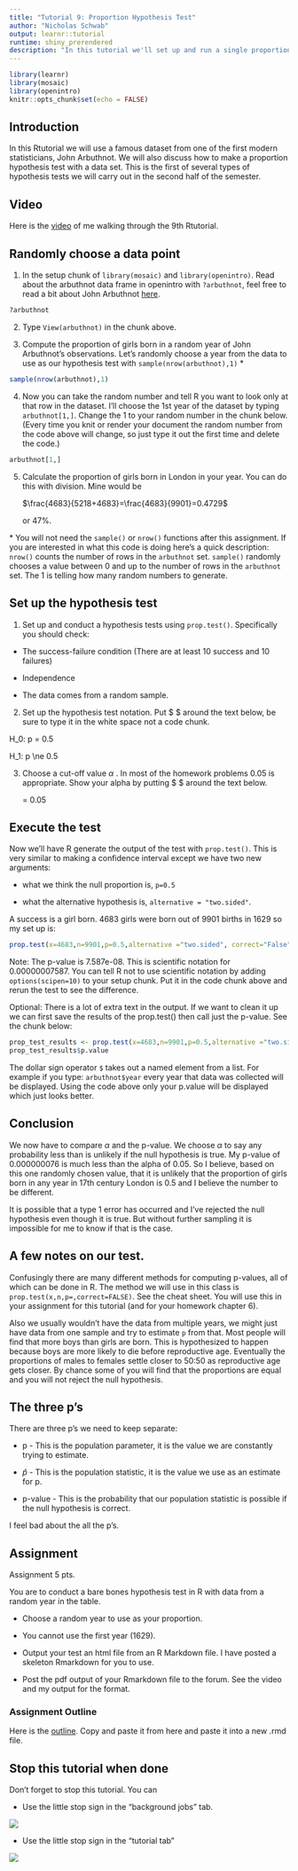 ```yaml
---
title: "Tutorial 9: Proportion Hypothesis Test"
author: "Nicholas Schwab"
output: learnr::tutorial
runtime: shiny_prerendered
description: "In this tutorial we'll set up and run a single proportion hypothesis test."
---
```


```r
library(learnr)
library(mosaic)
library(openintro)
knitr::opts_chunk$set(echo = FALSE)
```

## Introduction

In this Rtutorial we will use a famous dataset from one of the first modern statisticians, John Arbuthnot. We will also discuss how to make a proportion hypothesis test with a data set. This is the first of several types of hypothesis tests we will carry out in the second half of the semester.

## Video

Here is the [video](https://youtu.be/gE7x1U6qvpA) of me walking through the 9th Rtutorial.

## Randomly choose a data point

1.  In the setup chunk of `library(mosaic)` and `library(openintro)`. Read about the arbuthnot data frame in openintro with `?arbuthnot`, feel free to read a bit about John Arbuthnot [here](https://en.wikipedia.org/wiki/John_Arbuthnot).

```r
?arbuthnot
```

2.  Type `View(arbuthnot)` in the chunk above.

3.  Compute the proportion of girls born in a random year of John Arbuthnot's observations. Let's randomly choose a year from the data to use as our hypothesis test with `sample(nrow(arbuthnot),1)` \*

```r
sample(nrow(arbuthnot),1)
```

4.  Now you can take the random number and tell R you want to look only at that row in the dataset. I'll choose the 1st year of the dataset by typing `arbuthnot[1,]`. Change the 1 to your random number in the chunk below. (Every time you knit or render your document the random number from the code above will change, so just type it out the first time and delete the code.)

```r
arbuthnot[1,]
```

5.  Calculate the proportion of girls born in London in your year. You can do this with division. Mine would be

    $\frac{4683}{5218+4683}=\frac{4683}{9901}=0.4729$

    or 47%.

\* You will not need the `sample()` or `nrow()` functions after this assignment. If you are interested in what this code is doing here's a quick description: `nrow()` counts the number of rows in the `arbuthnot` set. `sample()` randomly chooses a value between 0 and up to the number of rows in the `arbuthnot` set. The 1 is telling how many random numbers to generate.

## Set up the hypothesis test

1.  Set up and conduct a hypothesis tests using `prop.test()`. Specifically you should check:

-   The success-failure condition (There are at least 10 success and 10 failures)

-   Independence

-   The data comes from a random sample.

2.  Set up the hypothesis test notation. Put \$ \$ around the text below, be sure to type it in the white space not a code chunk.

H_0: p = 0.5

H_1: p \\ne 0.5

3.  Choose a cut-off value $\alpha$ . In most of the homework problems 0.05 is appropriate. Show your alpha by putting \$ \$ around the text below.

    \alpha = 0.05

## Execute the test

Now we'll have R generate the output of the test with `prop.test()`. This is very similar to making a confidence interval except we have two new arguments:

-   what we think the null proportion is, `p=0.5`

-   what the alternative hypothesis is, `alternative = "two.sided"`.

A success is a girl born. 4683 girls were born out of 9901 births in 1629 so my set up is:

```r

prop.test(x=4683,n=9901,p=0.5,alternative ="two.sided", correct="False")

```

Note: The p-value is 7.587e-08. This is scientific notation for 0.00000007587. You can tell R not to use scientific notation by adding `options(scipen=10)` to your setup chunk. Put it in the code chunk above and rerun the test to see the difference.

Optional: There is a lot of extra text in the output. If we want to clean it up we can first save the results of the prop.test() then call just the p-value. See the chunk below:

```r
prop_test_results <- prop.test(x=4683,n=9901,p=0.5,alternative ="two.sided", correct="False")
prop_test_results$p.value
```

The dollar sign operator `$` takes out a named element from a list. For example if you type: `arbuthnot$year` every year that data was collected will be displayed. Using the code above only your p.value will be displayed which just looks better.

## Conclusion

We now have to compare $\alpha$ and the p-value. We choose $\alpha$ to say any probability less than \alpha is unlikely if the null hypothesis is true. My p-value of 0.000000076 is much less than the alpha of 0.05. So I believe, based on this one randomly chosen value, that it is unlikely that the proportion of girls born in any year in 17th century London is 0.5 and I believe the number to be different.

It is possible that a type 1 error has occurred and I've rejected the null hypothesis even though it is true. But without further sampling it is impossible for me to know if that is the case.

## A few notes on our test.

Confusingly there are many different methods for computing p-values, all of which can be done in R. The method we will use in this class is `prop.test(x,n,p=,correct=FALSE)`. See the cheat sheet. You will use this in your assignment for this tutorial (and for your homework chapter 6).

Also we usually wouldn't have the data from multiple years, we might just have data from one sample and try to estimate `p` from that. Most people will find that more boys than girls are born. This is hypothesized to happen because boys are more likely to die before reproductive age. Eventually the proportions of males to females settle closer to 50:50 as reproductive age gets closer. By chance some of you will find that the proportions are equal and you will not reject the null hypothesis.

## The three p's

There are three p's we need to keep separate:

-   p - This is the population parameter, it is the value we are constantly trying to estimate.

-   $\hat{p}$ - This is the population statistic, it is the value we use as an estimate for p.

-   p-value - This is the probability that our population statistic is possible if the null hypothesis is correct.

I feel bad about the all the p's.

## Assignment

Assignment 5 pts.

You are to conduct a bare bones hypothesis test in R with data from a random year in the table.

-   Choose a random year to use as your proportion.

-   You cannot use the first year (1629).

-   Output your test an html file from an R Markdown file. I have posted a skeleton Rmarkdown for you to use.

-   Post the pdf output of your Rmarkdown file to the forum. See the video and my output for the format.

### Assignment Outline

Here is the [outline](https://github.com/Nics-Github/MTH142Rtutorials/blob/master/inst/tutorials/9th_Rtutorial_1_Prop_test/9th_Rtutorial_outline.txt). Copy and paste it from here and paste it into a new .rmd file.

## Stop this tutorial when done

Don't forget to stop this tutorial. You can

-   Use the little stop sign in the "background jobs" tab.

![](images/background_jobs_stopsign.png)

-   Use the little stop sign in the "tutorial tab"

![](images/tutorial_stop_sign.png)
